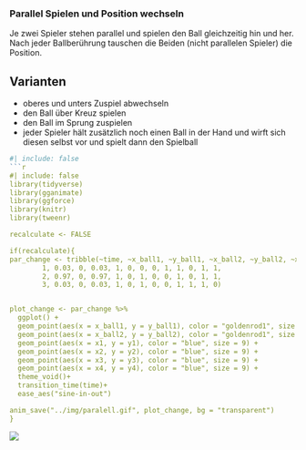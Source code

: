 ### Parallel Spielen und Position wechseln

Je zwei Spieler stehen parallel und spielen den Ball gleichzeitig hin und her. Nach jeder Ballberührung tauschen die Beiden (nicht parallelen Spieler) die Position.

:::{.callout-tip}
## Varianten
* oberes und unters Zuspiel abwechseln
* den Ball über Kreuz spielen
* den Ball im Sprung zuspielen
* jeder Spieler hält zusätzlich noch einen Ball in der Hand und wirft sich diesen selbst vor und spielt dann den Spielball
:::

```r
#| include: false
```r
#| include: false
library(tidyverse)
library(gganimate)
library(ggforce)
library(knitr)
library(tweenr)

recalculate <- FALSE

if(recalculate){
par_change <- tribble(~time, ~x_ball1, ~y_ball1, ~x_ball2, ~y_ball2, ~x1, ~y1, ~x2, ~y2, ~x3, ~y3, ~x4, ~y4,
        1, 0.03, 0, 0.03, 1, 0, 0, 0, 1, 1, 0, 1, 1,
        2, 0.97, 0, 0.97, 1, 0, 1, 0, 0, 1, 0, 1, 1,
        3, 0.03, 0, 0.03, 1, 0, 1, 0, 0, 1, 1, 1, 0)


plot_change <- par_change %>% 
  ggplot() +
  geom_point(aes(x = x_ball1, y = y_ball1), color = "goldenrod1", size = 7) +
  geom_point(aes(x = x_ball2, y = y_ball2), color = "goldenrod1", size = 7) +
  geom_point(aes(x = x1, y = y1), color = "blue", size = 9) +
  geom_point(aes(x = x2, y = y2), color = "blue", size = 9) +
  geom_point(aes(x = x3, y = y3), color = "blue", size = 9) +
  geom_point(aes(x = x4, y = y4), color = "blue", size = 9) +
  theme_void()+
  transition_time(time)+
  ease_aes("sine-in-out")

anim_save("../img/paralell.gif", plot_change, bg = "transparent")
}
```

![](img/paralell.gif)